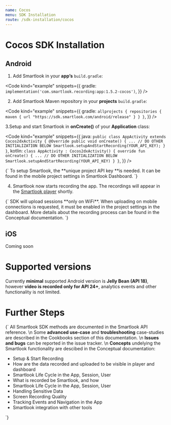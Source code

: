 ```yaml
---
name: Cocos
menu: SDK Installation
route: /sdk-installation/cocos
---
```




# Cocos SDK Installation

## Android

1. Add Smartlook in your **app’s** `build.gradle`:

<Code
  kind="example"
  snippets={{
    gradle: `
implementation('com.smartlook.recording:app:1.5.2-cocos')
`,
  }}
/>

2. Add Smartlook Maven repository in your **projects** `build.gradle`:

<Code
  kind="example"
  snippets={{
    gradle: `
allprojects {
  repositories {
    maven {
      url "https://sdk.smartlook.com/android/release"
    }
  }
}
`,
  }}
/>

3.Setup and start Smartlook in **onCreate()** of your **Application** class:

<Code
  kind="example"
  snippets={{
      java: `
public class AppActivity extends Cocos2dxActivity {
    @Override
    public void onCreate() {
        ...
        // DO OTHER INITIALIZATION BELOW
        Smartlook.setupAndStartRecording(YOUR_API_KEY);
    }
}
      `,
      kotlin: `
class AppActivity : Cocos2dxActivity() {
    override fun onCreate() {
        ...
        // DO OTHER INITIALIZATION BELOW
        Smartlook.setupAndStartRecording(YOUR_API_KEY)
    }
}
      `,
  }}
/>

<TextBlock kind="important">
{`
To setup Smartlook, the **unique project API key **is needed. It can be found in the mobile project settings in <Link to="https://app.smartlook.com/settings/projects">Smartlook Dashboard</Link>.
`}
</TextBlock>

4. Smartlook now starts recording the app. The recordings will appear in the [Smartlook player](https://app.smartlook.com/) shortly.  

<TextBlock kind="important">
{`
SDK will upload sessions **only on WiFi**. When uploading on mobile connections is requested, it must be enabled in the project settings in the dashboard. More details about the recording process can be found in the <Link to="/conceptual/when-the-recordings-appear-in-dashboard">Conceptual documentation</Link>.
`}
</TextBlock>

## iOS

Coming soon

# Supported versions
Currently **minimal** supported Android version is **Jelly Bean (API 18)**, however **video is recorded only for API 24+**, analytics events and other functionality is not limited.

# Further Steps

<TextBlock>{`
All Smartlook SDK methods are documented in the <Link to="/api_reference" platform="cocos">Smartlook API reference</Link>.
\n
Some **advanced use-case** and **troubleshooting** case-studies are described in the Cookbooks section of this documentation.
\n
**Issues and bugs** can be reported in the <Link to="https://github.com/smartlook/smartlook-mobile-issue-tracker">issue tracker</Link>.
\n
**Concepts** undelying the Smartlook functionality are descibed in the Conceptual documentation:
* <Link to="/conceptual/setup-and-start-recording" platform="cocos">Setup & Start Recording</Link>
* <Link to="/conceptual/when-the-recordings-appear-in-dashboard" platform="cocos">How are the data recorded and uploaded to be visible in player and dashboard</Link>
* <Link to="/conceptual/life-cycle-session-user" platform="cocos">Smartlook Life Cycle in the App, Session, User</Link>
* <Link to="/conceptual/what-and-how-is-recorded" platform="cocos">What is recorded be Smartlook, and how</Link>
* <Link to="/conceptual/life-cycle-session-user" platform="cocos">Smartlook Life Cycle in the App, Session, User</Link>
* <Link to="/conceptual/handling-sensitive-data" platform="cocos">Handling Sensitive Data</Link>
* <Link to="/conceptual/screen-recording-quality" platform="cocos">Screen Recording Quality</Link>
* Tracking <Link to="/conceptual/event-tracking" platform="cocos">Events</Link> and <Link to="/conceptual/recording-navigation" platform="android">Navigation</Link> in the App
* <Link to="/conceptual/integrating-with-other-tools" platform="cocos">Smartlook integration with other tools</Link>
`}</TextBlock>